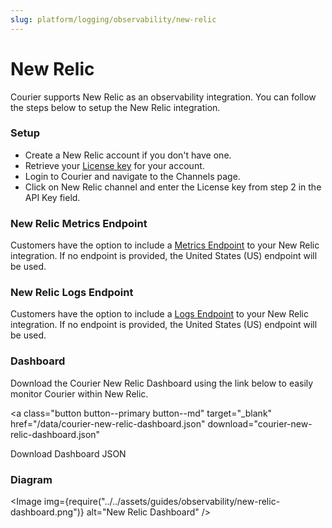 ```yaml
---
slug: platform/logging/observability/new-relic
---
```



# New Relic

Courier supports New Relic as an observability integration. You can follow the steps below to setup the New Relic integration.

### Setup

- Create a New Relic account if you don't have one.
- Retrieve your [License key](https://one.newrelic.com/api-keys) for your account.
- Login to Courier and navigate to the Channels page.
- Click on New Relic channel and enter the License key from step 2 in the API Key field.

### New Relic Metrics Endpoint

Customers have the option to include a [Metrics Endpoint](https://docs.newrelic.com/docs/data-apis/ingest-apis/metric-api/report-metrics-metric-api/#api-endpoint) to your New Relic integration. If no endpoint is provided, the United States (US) endpoint will be used.

### New Relic Logs Endpoint

Customers have the option to include a [Logs Endpoint](https://docs.newrelic.com/docs/logs/log-api/introduction-log-api/#endpoint) to your New Relic integration. If no endpoint is provided, the United States (US) endpoint will be used.

### Dashboard

Download the Courier New Relic Dashboard using the link below to easily monitor Courier within New Relic.

<a
  class="button button--primary button--md"
  target="_blank"
  href="/data/courier-new-relic-dashboard.json"
  download="courier-new-relic-dashboard.json"
>
  Download Dashboard JSON
</a>

### Diagram

<Image
  img={require("../../assets/guides/observability/new-relic-dashboard.png")}
  alt="New Relic Dashboard"
/>
